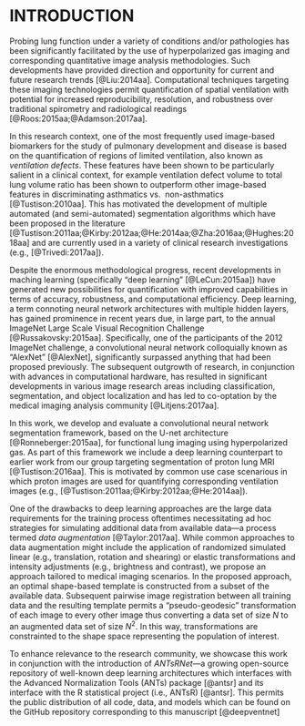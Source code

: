 
# INTRODUCTION 

Probing lung function under a variety of conditions and/or pathologies
has been significantly facilitated by the use of hyperpolarized gas
imaging and corresponding quantitative image analysis methodologies. 
Such developments have provided direction and opportunity for current 
and future research trends [@Liu:2014aa].  Computational techniques 
targeting these imaging technologies permit 
quantification of spatial ventilation with potential for increased reproducibility,
resolution, and robustness over traditional spirometry and radiological
readings [@Roos:2015aa;@Adamson:2017aa]. 

In this research context, one of the most frequently used image-based biomarkers for 
the study of pulmonary development and disease is based on the quantification 
of regions of limited ventilation, also known as _ventilation defects_.
These features have been shown to be particularly salient in a clinical context, 
for example ventilation defect volume to total lung volume ratio has been shown 
to outperform other image-based features in discriminating asthmatics vs. 
non-asthmatics [@Tustison:2010aa].
This has motivated the development of multiple automated (and semi-automated) 
segmentation algorithms which have been proposed in the literature
[@Tustison:2011aa;@Kirby:2012aa;@He:2014aa;@Zha:2016aa;@Hughes:2018aa]
and are currently used in a variety of clinical research investigations 
(e.g., [@Trivedi:2017aa]).

Despite the enormous methodological progress, recent developments in maching 
learning (specifically "deep learning" 
[@LeCun:2015aa]) have generated new possibilities for quantification 
with improved capabilities in terms of accuracy, robustness, and 
computational efficiency.
Deep learning, a term connoting neural network architectures with 
multiple hidden layers, has gained prominence in recent years due, in large
part, to the annual ImageNet Large Scale Visual Recognition Challenge [@Russakovsky:2015aa].
Specifically, one of the participants of the 2012 ImageNet challenge, a convolutional 
neural network colloquially known as "AlexNet" [@AlexNet],
significantly surpassed anything that had been proposed previously.
The subsequent outgrowth of research, in conjunction with advances
in computational hardware, has resulted in significant developments 
in various image research areas including classification, segmentation,
and object localization and has led to co-optation by the medical imaging 
analysis community [@Litjens:2017aa].

In this work, we develop and evaluate a convolutional neural network 
segmentation framework, based on the U-net architecture [@Ronneberger:2015aa], 
for functional lung imaging using hyperpolarized gas.  As part of this framework
we include a deep learning counterpart to earlier work from our group targeting
segmentation of proton lung MRI [@Tustison:2016aa].  This is motivated by 
common use case scenarious in which proton images are used for quantifying 
corresponding ventilation images (e.g., [@Tustison:2011aa;@Kirby:2012aa;@He:2014aa]).

One of the drawbacks
to deep learning approaches are the large data requirements for
the training process oftentimes necessitating ad hoc strategies for 
simulating additional data from available data---a process termed _data augmentation_ [@Taylor:2017aa].
While common approaches to data augmentation  might include the application
of randomized simulated linear (e.g., translation, rotation and shearing) 
or elastic transformations and intensity adjustments (e.g., brightness and contrast), we propose
an approach tailored to medical imaging scenarios.
In the proposed approach, an optimal shape-based template is constructed 
from a subset of the available data.   Subsequent pairwise image registration 
between all training data and the resulting template permits a "pseudo-geodesic"
transformation of each image to every other image thus converting a data set of size
$N$ to an augmented data set of size $N^2$.  In this way, transformations are 
constrainted to the shape space representing the population of interest.

To enhance relevance to the research community, we showcase this work in 
conjunction with the introduction of _ANTsRNet_---a growing open-source 
repository of well-known deep learning architectures which interfaces with the 
Advanced Normalization Tools (ANTs) package [@antsr] and its interface with the R 
statistical project (i.e., ANTsR) [@antsr].  This permits the public distribution of
all code, data, and models which can be found on the GitHub repository corresponding
to this manuscript [@deepventnet]


